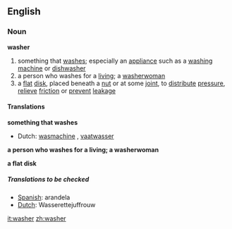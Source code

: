 ==English==
===Noun===
'''washer'''
# something that [[wash]]es; especially an [[appliance]] such as a [[washing machine]] or [[dishwasher]]
# a person who washes for a [[living]]; a [[washerwoman]]
# a [[flat]] [[disk]], placed beneath a [[nut]] or at some [[joint]], to [[distribute]] [[pressure]], [[relieve]] [[friction]] or [[prevent]] [[leakage]]

====Translations====
'''something that washes'''
{{top}}
*Dutch: [[wasmachine]] {{m}}, [[vaatwasser]] {{m}}
{{mid}}
{{bottom}}

'''a person who washes for a living; a washerwoman'''
{{top}}
{{mid}}
{{bottom}}

'''a flat disk'''
{{top}}
{{mid}}
{{bottom}}

=====Translations to be checked=====
*[[Spanish]]:  arandela
*[[Dutch]]: Wasserettejuffrouw

[[it:washer]]
[[zh:washer]]